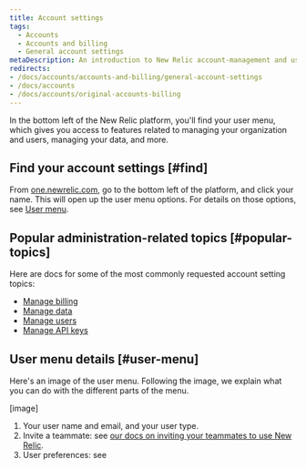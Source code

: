```yaml
---
title: Account settings
tags:
  - Accounts
  - Accounts and billing
  - General account settings
metaDescription: An introduction to New Relic account-management and user-management settings. 
redirects:
- /docs/accounts/accounts-and-billing/general-account-settings
- /docs/accounts
- /docs/accounts/original-accounts-billing
---
```


In the bottom left of the New Relic platform, you'll find your user menu, which gives you access to features related to managing your organization and users, managing your data, and more. 

## Find your account settings [#find]

From [one.newrelic.com](https://one.newrelic.com), go to the bottom left of the platform, and click your name. This will open up the user menu options. For details on those options, see [User menu](#user-menu). 

## Popular administration-related topics [#popular-topics] 

Here are docs for some of the most commonly requested account setting topics:

* [Manage billing](/docs/accounts/accounts-billing/new-relic-one-pricing-billing/billing-ui)
* [Manage data](/docs/data-apis/manage-data/manage-your-data)
* [Manage users](/docs/accounts/accounts-billing/new-relic-one-user-management/introduction-managing-users)
* [Manage API keys](/docs/apis/intro-apis/new-relic-api-keys)

## User menu details [#user-menu]

Here's an image of the user menu. Following the image, we explain what you can do with the different parts of the menu. 

[image]

1. Your user name and email, and your user type. 
2. Invite a teammate: see [our docs on inviting your teammates to use New Relic](...). 
3. User preferences: see
